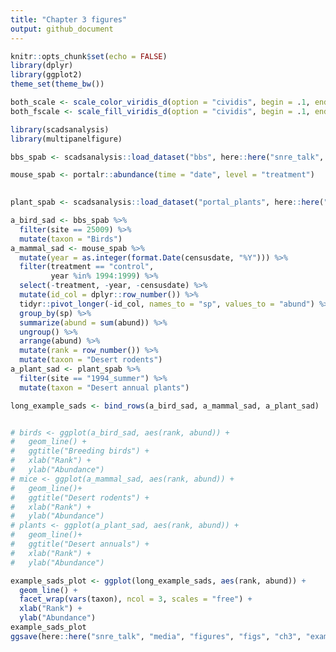 ```yaml
---
title: "Chapter 3 figures"
output: github_document
---
```


```r
knitr::opts_chunk$set(echo = FALSE)
library(dplyr)
library(ggplot2)
theme_set(theme_bw())

both_scale <- scale_color_viridis_d(option = "cividis", begin = .1, end = .8, direction = -1)
both_fscale <- scale_fill_viridis_d(option = "cividis", begin = .1, end = .8, direction = -1)

```

```r

library(scadsanalysis)
library(multipanelfigure)

```

```r

bbs_spab <- scadsanalysis::load_dataset("bbs", here::here("snre_talk", "media", "figures", "data", "ch3"))

mouse_spab <- portalr::abundance(time = "date", level = "treatment") 
  

plant_spab <- scadsanalysis::load_dataset("portal_plants", here::here("snre_talk", "media", "figures", "data", "ch3"))

a_bird_sad <- bbs_spab %>%
  filter(site == 25009) %>%
  mutate(taxon = "Birds")
a_mammal_sad <- mouse_spab %>%
  mutate(year = as.integer(format.Date(censusdate, "%Y"))) %>%
  filter(treatment == "control",
         year %in% 1994:1999) %>%
  select(-treatment, -year, -censusdate) %>%
  mutate(id_col = dplyr::row_number()) %>%
  tidyr::pivot_longer(-id_col, names_to = "sp", values_to = "abund") %>%
  group_by(sp) %>%
  summarize(abund = sum(abund)) %>%
  ungroup() %>%
  arrange(abund) %>%
  mutate(rank = row_number()) %>%
  mutate(taxon = "Desert rodents")
a_plant_sad <- plant_spab %>%
  filter(site == "1994_summer") %>%
  mutate(taxon = "Desert annual plants")

long_example_sads <- bind_rows(a_bird_sad, a_mammal_sad, a_plant_sad)


# birds <- ggplot(a_bird_sad, aes(rank, abund)) +
#   geom_line() + 
#   ggtitle("Breeding birds") +
#   xlab("Rank") +
#   ylab("Abundance")
# mice <- ggplot(a_mammal_sad, aes(rank, abund)) + 
#   geom_line()+ 
#   ggtitle("Desert rodents") +
#   xlab("Rank") +
#   ylab("Abundance")
# plants <- ggplot(a_plant_sad, aes(rank, abund)) +
#   geom_line()+ 
#   ggtitle("Desert annuals") +
#   xlab("Rank") +
#   ylab("Abundance")

example_sads_plot <- ggplot(long_example_sads, aes(rank, abund)) +
  geom_line() +
  facet_wrap(vars(taxon), ncol = 3, scales = "free") +
  xlab("Rank") +
  ylab("Abundance")
example_sads_plot
ggsave(here::here("snre_talk", "media", "figures", "figs", "ch3", "example_sads_plot.jpg"), plot = example_sads_plot, device = "jpeg", width = 5, height = 2.5, units = "in", dpi = 600)

```
